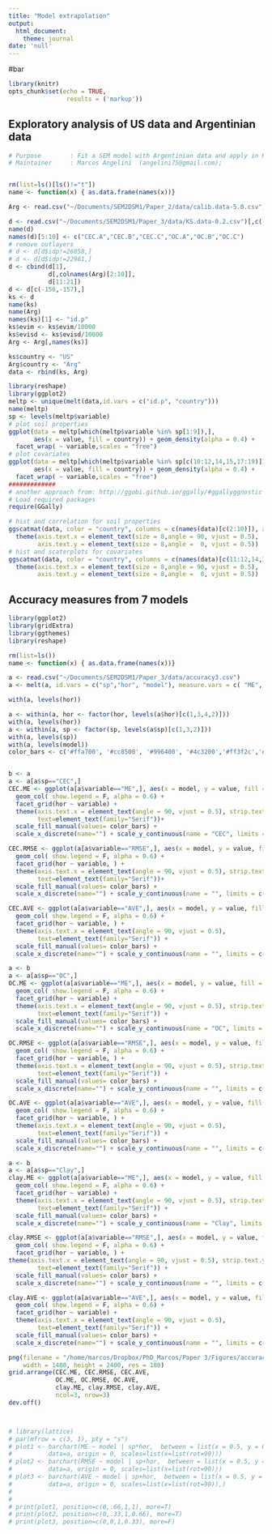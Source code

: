 ```yaml
---
title: "Model extrapolation"
output:
  html_document:
    theme: journal
date: 'null'
---
```

#bar
```r
library(knitr)
opts_chunk$set(echo = TRUE,
                results = ('markup'))
```


## Exploratory analysis of US data and Argentinian data
```r
# Purpose        : Fit a SEM model with Argentinian data and apply in KS data
# Maintainer     : Marcos Angelini  (angelini75@gmail.com); 


rm(list=ls()[ls()!="t"])
name <- function(x) { as.data.frame(names(x))}

Arg <- read.csv("~/Documents/SEM2DSM1/Paper_2/data/calib.data-5.0.csv")[,c(-1,-20)]

d <- read.csv("~/Documents/SEM2DSM1/Paper_3/data/KS.data-0.2.csv")[,c(-1)] 
name(d)
names(d)[5:10] <- c("CEC.A","CEC.B","CEC.C","OC.A","OC.B","OC.C")
# remove outlayers
# d <- d[d$idp!=26058,]
# d <- d[d$idp!=22961,]
d <- cbind(d[1],
           d[,colnames(Arg)[2:10]],
           d[11:21])
d <- d[c(-156,-157),]
ks <- d
name(ks)
name(Arg)
names(ks)[1] <- "id.p"
ks$evim <- ks$evim/10000
ks$evisd <- ks$evisd/10000
Arg <- Arg[,names(ks)]

ks$country <- "US"
Arg$country <- "Arg"
data <- rbind(ks, Arg)

library(reshape)
library(ggplot2)
meltp <- unique(melt(data,id.vars = c("id.p", "country")))
name(meltp)
sp <- levels(meltp$variable)
# plot soil properties
ggplot(data = meltp[which(meltp$variable %in% sp[1:9]),],
       aes(x = value, fill = country)) + geom_density(alpha = 0.4) +
  facet_wrap( ~ variable,scales = "free")
# plot covariates
ggplot(data = meltp[which(meltp$variable %in% sp[c(10:12,14,15,17:19)]),],
       aes(x = value, fill = country)) + geom_density(alpha = 0.4) +
  facet_wrap( ~ variable,scales = "free")
#############
# another approach from: http://ggobi.github.io/ggally/#ggallyggnostic
# Load required packages
require(GGally)

# hist and correlation for soil properties
ggscatmat(data, color = "country", columns = c(names(data)[c(2:10)]), alpha = 0.10) + 
  theme(axis.text.x = element_text(size = 8,angle = 90, vjust = 0.5),
        axis.text.y = element_text(size = 8,angle =  0, vjust = 0.5))
# hist and scaterplots for covariates
ggscatmat(data, color = "country", columns = c(names(data)[c(11:12,14,15,17:21)]), alpha = 0.10) + 
  theme(axis.text.x = element_text(size = 8,angle = 90, vjust = 0.5),
        axis.text.y = element_text(size = 8,angle =  0, vjust = 0.5))
```

## Accuracy measures from 7 models
```r
library(ggplot2)
library(gridExtra)
library(ggthemes)
library(reshape)

rm(list=ls())
name <- function(x) { as.data.frame(names(x))}

a <- read.csv("~/Documents/SEM2DSM1/Paper_3/data/accuracy3.csv")
a <- melt(a, id.vars = c("sp","hor", "model"), measure.vars = c( "ME", "RMSE", "AVE"))

with(a, levels(hor))

a <- within(a, hor <- factor(hor, levels(a$hor)[c(1,3,4,2)]))
with(a, levels(hor))
a <- within(a, sp <- factor(sp, levels(a$sp)[c(1,3,2)]))
with(a, levels(sp))
with(a, levels(model))
color_bars <- c('#ffa700', '#cc8500', '#996400', '#4c3200','#ff3f2c','#ab2419','#808080')


b <- a
a <- a[a$sp=="CEC",]
CEC.ME <- ggplot(a[a$variable=="ME",], aes(x = model, y = value, fill = model)) +
  geom_col( show.legend = F, alpha = 0.6) + 
  facet_grid(hor ~ variable) + 
  theme(axis.text.x = element_text(angle = 90, vjust = 0.5), strip.text.y = element_blank(),
        text=element_text(family="Serif"))+
  scale_fill_manual(values= color_bars) +
  scale_x_discrete(name="") + scale_y_continuous(name = "CEC", limits = c(-3.5,3))

CEC.RMSE <- ggplot(a[a$variable=="RMSE",], aes(x = model, y = value, fill = model)) +
  geom_col( show.legend = F, alpha = 0.6) +
  facet_grid(hor ~ variable, ) + 
  theme(axis.text.x = element_text(angle = 90, vjust = 0.5), strip.text.y = element_blank(),
        text=element_text(family="Serif"))+
  scale_fill_manual(values= color_bars) +
  scale_x_discrete(name="") + scale_y_continuous(name = "", limits = c(0,8))

CEC.AVE <- ggplot(a[a$variable=="AVE",], aes(x = model, y = value, fill = model)) +
  geom_col( show.legend = F, alpha = 0.6) +
  facet_grid(hor ~ variable, ) + 
  theme(axis.text.x = element_text(angle = 90, vjust = 0.5), 
        text=element_text(family="Serif")) +
  scale_fill_manual(values= color_bars) +
  scale_x_discrete(name="") + scale_y_continuous(name = "", limits = c(-0.3,0.55))

a <- b
a <- a[a$sp=="OC",]
OC.ME <- ggplot(a[a$variable=="ME",], aes(x = model, y = value, fill = model)) +
  geom_col( show.legend = F, alpha = 0.6) + 
  facet_grid(hor ~ variable) + 
  theme(axis.text.x = element_text(angle = 90, vjust = 0.5), strip.text.y = element_blank(),
        text=element_text(family="Serif")) +
  scale_fill_manual(values= color_bars) +
  scale_x_discrete(name="") + scale_y_continuous(name = "OC", limits = c(-0.31,0.30))

OC.RMSE <- ggplot(a[a$variable=="RMSE",], aes(x = model, y = value, fill = model)) +
  geom_col( show.legend = F, alpha = 0.6) +
  facet_grid(hor ~ variable, ) + 
  theme(axis.text.x = element_text(angle = 90, vjust = 0.5), strip.text.y = element_blank(),
        text=element_text(family="Serif")) +
  scale_fill_manual(values= color_bars) +
  scale_x_discrete(name="") + scale_y_continuous(name = "", limits = c(0,0.8))

OC.AVE <- ggplot(a[a$variable=="AVE",], aes(x = model, y = value, fill = model)) +
  geom_col( show.legend = F, alpha = 0.6) +
  facet_grid(hor ~ variable, ) + 
  theme(axis.text.x = element_text(angle = 90, vjust = 0.5),
        text=element_text(family="Serif")) +
  scale_fill_manual(values= color_bars) +
  scale_x_discrete(name="") + scale_y_continuous(name = "", limits = c(-0.3,1))

a <- b
a <- a[a$sp=="Clay",]
clay.ME <- ggplot(a[a$variable=="ME",], aes(x = model, y = value, fill = model)) +
  geom_col( show.legend = F, alpha = 0.6) + 
  facet_grid(hor ~ variable) + 
  theme(axis.text.x = element_text(angle = 90, vjust = 0.5), strip.text.y = element_blank(),
        text=element_text(family="Serif")) +
  scale_fill_manual(values= color_bars) +
  scale_x_discrete(name="") + scale_y_continuous(name = "Clay", limits = c(-5,5))

clay.RMSE <- ggplot(a[a$variable=="RMSE",], aes(x = model, y = value, fill = model)) +
  geom_col( show.legend = F, alpha = 0.6) +
  facet_grid(hor ~ variable, ) + 
theme(axis.text.x = element_text(angle = 90, vjust = 0.5), strip.text.y = element_blank(),
        text=element_text(family="Serif")) +
  scale_fill_manual(values= color_bars) +
  scale_x_discrete(name="") + scale_y_continuous(name = "", limits = c(0,11))

clay.AVE <- ggplot(a[a$variable=="AVE",], aes(x = model, y = value, fill = model)) +
  geom_col( show.legend = F, alpha = 0.6) +
  facet_grid(hor ~ variable) + 
  theme(axis.text.x = element_text(angle = 90, vjust = 0.5),
        text=element_text(family="Serif")) +
  scale_fill_manual(values= color_bars) + 
  scale_x_discrete(name="") + scale_y_continuous(name = "", limits = c(-0.1,0.8))

png(filename = "/home/marcos/Dropbox/PhD_Marcos/Paper 3/Figures/accuracy_measures.png",
    width = 1400, height = 2400, res = 180)
grid.arrange(CEC.ME, CEC.RMSE, CEC.AVE,
             OC.ME, OC.RMSE, OC.AVE,
             clay.ME, clay.RMSE, clay.AVE,
             ncol=3, nrow=3)
dev.off()



# library(lattice)
# par(mfrow = c(3, 1), pty = "s")
# plot1 <- barchart(ME ~ model | sp*hor,  between = list(x = 0.5, y = 0),
#          data=a, origin = 0, scales=list(x=list(rot=90))) 
# plot2 <- barchart(RMSE ~ model | sp+hor,  between = list(x = 0.5, y = 0),
#          data=a, origin = 0, scales=list(x=list(rot=90)))
# plot3 <- barchart(AVE ~ model | sp+hor,  between = list(x = 0.5, y = 0),
#          data=a, origin = 0, scales=list(x=list(rot=90)),)
# 
# 
# print(plot1, position=c(0,.66,1,1), more=T)
# print(plot2, position=c(0,.33,1,0.66), more=T)
# print(plot3, position=c(0,0,1,0.33), more=F)
```

